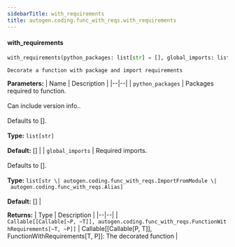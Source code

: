 ```yaml
---
sidebarTitle: with_requirements
title: autogen.coding.func_with_reqs.with_requirements
---
```


<code class="doc-symbol doc-symbol-heading doc-symbol-function"></code>
#### with_requirements
<a href="#autogen.coding.func_with_reqs..with_requirements" class="headerlink" title="Permanent link"></a>

```python
with_requirements(python_packages: list[str] = [], global_imports: list[str | autogen.coding.func_with_reqs.ImportFromModule | autogen.coding.func_with_reqs.Alias] = []) -> Callable[[Callable[~P, ~T]], autogen.coding.func_with_reqs.FunctionWithRequirements[~T, ~P]]
```

    Decorate a function with package and import requirements

<b>Parameters:</b>
| Name | Description |
|--|--|
| `python_packages` | Packages required to function.<br/><br/>Can include version info..<br/><br/>Defaults to [].<br/><br/>**Type:** `list[str]`<br/><br/>**Default:** [] |
| `global_imports` | Required imports.<br/><br/>Defaults to [].<br/><br/>**Type:** `list[str \| autogen.coding.func_with_reqs.ImportFromModule \| autogen.coding.func_with_reqs.Alias]`<br/><br/>**Default:** [] |

<b>Returns:</b>
| Type | Description |
|--|--|
| `Callable[[Callable[~P, ~T]], autogen.coding.func_with_reqs.FunctionWithRequirements[~T, ~P]]` | Callable[[Callable[P, T]], FunctionWithRequirements[T, P]]: The decorated function |

<br />